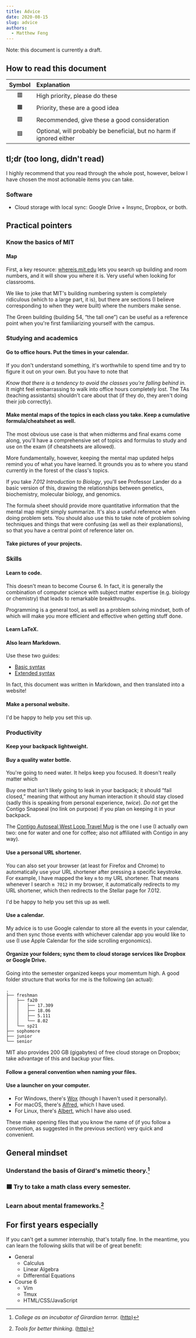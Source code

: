 ```yaml
---
title: Advice
date: 2020-08-15
slug: advice
authors:
  - Matthew Feng
---
```


Note: this document is currently a draft.

## How to read this document

|Symbol|Explanation|
|:----:|:----------|
|🟥|High priority, please do these|
|🟧|Priority, these are a good idea|
|🟩|Recommended, give these a good consideration|
|🟦|Optional, will probably be beneficial, but no harm if ignored either|

## tl;dr (too long, didn't read)
I highly recommend that you read through the whole post, however, below I have chosen the most actionable items you can take.

### Software
* Cloud storage with local sync: Google Drive + Insync, Dropbox, or both.


## Practical pointers

### Know the basics of MIT

#### Map

First, a key resource: [whereis.mit.edu](https://whereis.mit.edu/) lets you search up building and room numbers, and it will show you where it is. Very useful when looking for classrooms.

We like to joke that MIT's building numbering system is completely ridiculous (which to a large part, it is), but there are sections (I believe corresponding to when they were built) where the numbers make sense.

The Green building (building 54, &ldquo;the tall one&rdquo;) can be useful as a reference point when you're first familiarizing yourself with the campus.


### Studying and academics

#### Go to office hours. Put the times in your calendar.
If you don't understand something, it's worthwhile to spend time and try to figure it out on your own. But you have to note that

_Know that there is a tendency to avoid the classes you're falling behind in._ It might feel embarrassing to walk into office hours completely lost. The TAs (teaching assistants) shouldn't care about that (if they do, they aren't doing their job correctly).

#### Make mental maps of the topics in each class you take. Keep a cumulative formula/cheatsheet as well.

The most obvious use case is that when midterms and final exams come along, you'll have a comprehensive set of topics and formulas to study and use on the exam (if cheatsheets are allowed).

More fundamentally, however, keeping the mental map updated helps remind you of what you have learned. It grounds you as to where you stand currently in the forest of the class's topics.

If you take _7.012 Introduction to Biology_, you'll see Professor Lander do a basic version of this, drawing the relationships between genetics, biochemistry, molecular biology, and genomics.

The formula sheet should provide more quantitative information that the mental map might simply summarize. It's also a useful reference when doing problem sets. You should also use this to take note of problem solving techniques and things that were confusing (as well as their explanations), so that you have a central point of reference later on.


#### Take pictures of your projects.

### Skills

#### Learn to code.
This doesn't mean to become Course 6. In fact, it is generally the combination of computer science with subject matter expertise (e.g. biology or chemistry) that leads to remarkable breakthroughs.

Programming is a general tool, as well as a problem solving mindset, both of which will make you more efficient and effective when getting stuff done.

#### Learn LaTeX.

#### Also learn Markdown.
Use these two guides:
* [Basic syntax](https://www.markdownguide.org/basic-syntax/)
* [Extended syntax](https://www.markdownguide.org/extended-syntax/)

In fact, this document was written in Markdown, and then translated into a website!

#### Make a personal website.
I'd be happy to help you set this up.

### Productivity

#### Keep your backpack lightweight.

#### Buy a quality water bottle.
You're going to need water. It helps keep you focused. It doesn't really matter which

Buy one that isn't likely going to leak in your backpack; it should &ldquo;fail closed,&rdquo; meaning that without any human interaction it should stay closed (sadly this is speaking from personal experience, _twice_). _Do not_ get the Contigo Snapseal (no link on purpose) if you plan on keeping it in your backpack.

The [Contigo Autoseal West Loop Travel Mug](https://www.amazon.com/Contigo-AUTOSEAL-Vaccuum-Insulated-Stainless-Travel/dp/B073WB5DG9) is the one I use (I actually own two: one for water and one for coffee; also not affiliated with Contigo in any way).

#### Use a personal URL shortener.
You can also set your browser (at least for Firefox and Chrome) to automatically use your URL shortener after pressing a specific keystroke. For example, I have mapped the key `m` to my URL shortener. That means whenever I search `m 7012` in my browser, it automatically redirects to my URL shortener, which then redirects to the Stellar page for 7.012.

I'd be happy to help you set this up as well.

#### Use a calendar.
My advice is to use Google calendar to store all the events in your calendar, and then sync those events with whichever calendar app you would like to use (I use Apple Calendar for the side scrolling ergonomics).

#### Organize your folders; sync them to cloud storage services like Dropbox or Google Drive.
Going into the semester organized keeps your momemtum high. A good folder structure that works for me is the following (an actual):

```
.
├── freshman
│   ├── fa20
│   │   ├── 17.309
│   │   ├── 18.06
│   │   ├── 5.111
│   │   └── 8.02
│   └── sp21
├── sophomore
├── junior
└── senior
```

MIT also provides 200 GB (gigabytes) of free cloud storage on Dropbox; take advantage of this and backup your files.

#### Follow a general convention when naming your files.

#### Use a launcher on your computer.

* For Windows, there's [Wox](https://github.com/Wox-launcher/Wox) (though I haven't used it personally).
* For macOS, there's [Alfred](https://www.alfredapp.com/), which I have used.
* For Linux, there's [Albert](https://albertlauncher.github.io/), which I have also used.

These make opening files that you know the name of (if you follow a convention, as suggested in the previous section) very quick and convenient.

## General mindset

### Understand the basis of Girard's mimetic theory.[^girard]

### 🟦  Try to take a math class every semester.

### Learn about mental frameworks.[^frameworks]

## For first years especially
If you can't get a summer internship, that's totally fine. In the meantime, you can learn the following skills that will be of great benefit:

* General
    * Calculus
    * Linear Algebra
    * Differential Equations
* Course 6
    * Vim
    * Tmux
    * HTML/CSS/JavaScript

[^girard]: _College as an incubator of Girardian terror._ ([http](https://danwang.co/college-girardian-terror/))
[^frameworks]: _Tools for better thinking._ ([http](https://untools.co/))